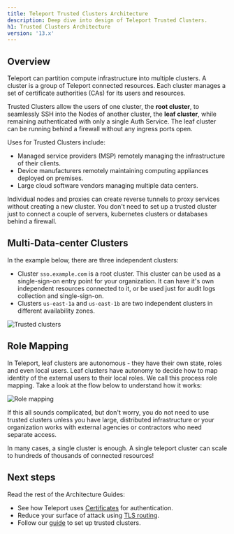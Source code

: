 ```yaml
---
title: Teleport Trusted Clusters Architecture
description: Deep dive into design of Teleport Trusted Clusters.
h1: Trusted Clusters Architecture
version: '13.x'
---
```


## Overview

Teleport can partition compute infrastructure into multiple clusters. A cluster
is a group of Teleport connected resources. Each cluster
manages a set of certificate authorities (CAs) for its users and resources.

Trusted Clusters allow the users of one cluster, the **root cluster**, to
seamlessly SSH into the Nodes of another cluster, the **leaf cluster**, while
remaining authenticated with only a single Auth Service. The leaf cluster can
be running behind a firewall without any ingress ports open.

Uses for Trusted Clusters include:

- Managed service providers (MSP) remotely managing the infrastructure of their clients.
- Device manufacturers remotely maintaining computing appliances deployed on premises.
- Large cloud software vendors managing multiple data centers.

<Tip>
  Individual nodes and proxies can create reverse tunnels to proxy services without creating a new cluster.
  You don't need to set up a trusted cluster just to connect a couple of servers, kubernetes clusters or
  databases behind a firewall.
</Tip>

## Multi-Data-center Clusters

In the example below, there are three independent clusters:

- Cluster `sso.example.com` is a root cluster. This cluster can be used as a single-sign-on entry point
  for your organization. It can have it's own independent resources connected to it, or be used just for audit
  logs collection and single-sign-on.
- Clusters `us-east-1a` and `us-east-1b` are two independent clusters in different availability zones.

![Trusted clusters](/assets/trusted-clusters@1.5x-9574d8ae7a.svg)

## Role Mapping

In Teleport, leaf clusters are autonomous - they have their own state, roles and even local users.
Leaf clusters have autonomy to decide how to map identity of the external users to their local roles.
We call this process role mapping. Take a look at the flow below to understand how it works:

![Role mapping](/assets/tc-role-mapping-6a0dd7d07c.svg)

<Tip>
  If this all sounds complicated, but don't worry, you do not need to use trusted clusters unless you have
  large, distributed infrastructure or your organization works with external agencies or contractors who
  need separate access.

  In many cases, a single cluster is enough. A single teleport cluster can scale to hundreds of thousands
  of connected resources!
</Tip>

## Next steps

Read the rest of the Architecture Guides:

- See how Teleport uses [Certificates](/docs/ver/13.x/architecture/authentication) for authentication.
- Reduce your surface of attack using [TLS routing](/docs/ver/13.x/architecture/tls-routing).
- Follow our [guide](/docs/ver/13.x/management/admin/trustedclusters) to set up trusted clusters.

